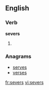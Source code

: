
==English==

===Verb===
'''severs'''

# {{third-person singular of|[[sever]]}}

===Anagrams===
* [[serves#English|serves]]
* [[verses#English|verses]]

[[fr:severs]]
[[vi:severs]]